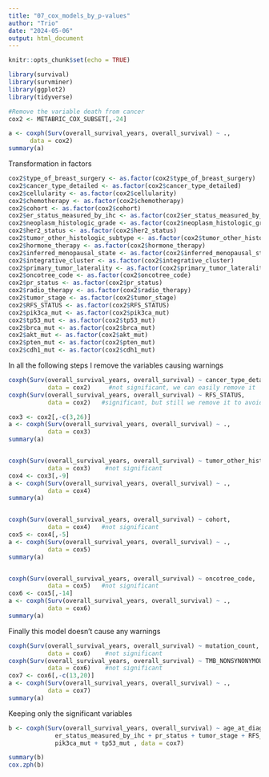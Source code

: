 ```yaml
---
title: "07_cox_models_by_p-values"
author: "Trio"
date: "2024-05-06"
output: html_document
---
```


```r
knitr::opts_chunk$set(echo = TRUE)
```


```r
library(survival)
library(survminer)
library(ggplot2)
library(tidyverse)
```


```r
#Remove the variable death from cancer
cox2 <- METABRIC_COX_SUBSET[,-24]

a <- coxph(Surv(overall_survival_years, overall_survival) ~ ., 
      data = cox2)
summary(a)
```

Transformation in factors

```r
cox2$type_of_breast_surgery <- as.factor(cox2$type_of_breast_surgery)
cox2$cancer_type_detailed <- as.factor(cox2$cancer_type_detailed)
cox2$cellularity <- as.factor(cox2$cellularity)
cox2$chemotherapy <- as.factor(cox2$chemotherapy)
cox2$cohort <- as.factor(cox2$cohort)
cox2$er_status_measured_by_ihc <- as.factor(cox2$er_status_measured_by_ihc)
cox2$neoplasm_histologic_grade <- as.factor(cox2$neoplasm_histologic_grade)
cox2$her2_status <- as.factor(cox2$her2_status)
cox2$tumor_other_histologic_subtype <- as.factor(cox2$tumor_other_histologic_subtype)
cox2$hormone_therapy <- as.factor(cox2$hormone_therapy)
cox2$inferred_menopausal_state <- as.factor(cox2$inferred_menopausal_state)
cox2$integrative_cluster <- as.factor(cox2$integrative_cluster)
cox2$primary_tumor_laterality <- as.factor(cox2$primary_tumor_laterality)
cox2$oncotree_code <- as.factor(cox2$oncotree_code)
cox2$pr_status <- as.factor(cox2$pr_status)
cox2$radio_therapy <- as.factor(cox2$radio_therapy)
cox2$tumor_stage <- as.factor(cox2$tumor_stage)
cox2$RFS_STATUS <- as.factor(cox2$RFS_STATUS)
cox2$pik3ca_mut <- as.factor(cox2$pik3ca_mut)
cox2$tp53_mut <- as.factor(cox2$tp53_mut)
cox2$brca_mut <- as.factor(cox2$brca_mut)
cox2$akt_mut <- as.factor(cox2$akt_mut)
cox2$pten_mut <- as.factor(cox2$pten_mut)
cox2$cdh1_mut <- as.factor(cox2$cdh1_mut)
```

In all the following steps I remove the variables causing warnings

```r
coxph(Surv(overall_survival_years, overall_survival) ~ cancer_type_detailed, 
           data = cox2)     #not significant, we can easily remove it
coxph(Surv(overall_survival_years, overall_survival) ~ RFS_STATUS, 
           data = cox2)   #significant, but still we remove it to avoid warning

cox3 <- cox2[,-c(3,26)]
a <- coxph(Surv(overall_survival_years, overall_survival) ~ ., 
           data = cox3)
summary(a)


coxph(Surv(overall_survival_years, overall_survival) ~ tumor_other_histologic_subtype, 
           data = cox3)    #not significant
cox4 <- cox3[,-9]
a <- coxph(Surv(overall_survival_years, overall_survival) ~ ., 
           data = cox4)
summary(a)


coxph(Surv(overall_survival_years, overall_survival) ~ cohort, 
           data = cox4)   #not significant
cox5 <- cox4[,-5]
a <- coxph(Surv(overall_survival_years, overall_survival) ~ ., 
           data = cox5)
summary(a)


coxph(Surv(overall_survival_years, overall_survival) ~ oncotree_code, 
           data = cox5)   #not significant
cox6 <- cox5[,-14]
a <- coxph(Surv(overall_survival_years, overall_survival) ~ ., 
           data = cox6)
summary(a)
```


Finally this model doesn't cause any warnings

```r
coxph(Surv(overall_survival_years, overall_survival) ~ mutation_count, 
           data = cox6)    #not significant
coxph(Surv(overall_survival_years, overall_survival) ~ TMB_NONSYNONYMOUS, 
           data = cox6)    #not significant
cox7 <- cox6[,-c(13,20)]
a <- coxph(Surv(overall_survival_years, overall_survival) ~ ., 
           data = cox7)
summary(a)
```

Keeping only the significant variables

```r
b <- coxph(Surv(overall_survival_years, overall_survival) ~ age_at_diagnosis + 
             er_status_measured_by_ihc + pr_status + tumor_stage + RFS_years + 
             pik3ca_mut + tp53_mut , data = cox7)

summary(b)
cox.zph(b)
```







